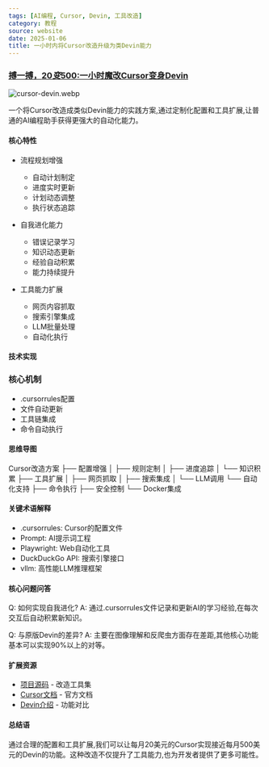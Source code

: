 ```yaml
---
tags: [AI编程, Cursor, Devin, 工具改造]
category: 教程
source: website
date: 2025-01-06
title: 一小时内将Cursor改造升级为类Devin能力
---
```


### [搏一搏，$20变$500:一小时魔改Cursor变身Devin](https://yage.ai/cursor-to-devin.html)

![cursor-devin.webp](https://img.mengpeng.tech/i/2025/01/15/678748afb1ac6.webp)

一个将Cursor改造成类似Devin能力的实践方案,通过定制化配置和工具扩展,让普通的AI编程助手获得更强大的自动化能力。

#### 核心特性

- 流程规划增强
  - 自动计划制定
  - 进度实时更新
  - 计划动态调整
  - 执行状态追踪
  
- 自我进化能力
  - 错误记录学习
  - 知识动态更新
  - 经验自动积累
  - 能力持续提升
  
- 工具能力扩展
  - 网页内容抓取
  - 搜索引擎集成
  - LLM批量处理
  - 自动化执行

#### 技术实现

### 核心机制
- .cursorrules配置
- 文件自动更新
- 工具链集成
- 命令自动执行

#### 思维导图
Cursor改造方案
├── 配置增强
│   ├── 规则定制
│   ├── 进度追踪
│   └── 知识积累
├── 工具扩展
│   ├── 网页抓取
│   ├── 搜索集成
│   └── LLM调用
└── 自动化支持
    ├── 命令执行
    ├── 安全控制
    └── Docker集成

#### 关键术语解释

- .cursorrules: Cursor的配置文件
- Prompt: AI提示词工程
- Playwright: Web自动化工具
- DuckDuckGo API: 搜索引擎接口
- vllm: 高性能LLM推理框架

#### 核心问题问答

Q: 如何实现自我进化?
A: 通过.cursorrules文件记录和更新AI的学习经验,在每次交互后自动积累新知识。

Q: 与原版Devin的差异?
A: 主要在图像理解和反爬虫方面存在差距,其他核心功能基本可以实现90%以上的对等。

#### 扩展资源

- [项目源码](https://github.com/grapeot/devin.cursorrules) - 改造工具集
- [Cursor文档](https://cursor.sh/docs) - 官方文档
- [Devin介绍](https://www.cognition-labs.com/blog) - 功能对比

#### 总结语

通过合理的配置和工具扩展,我们可以让每月20美元的Cursor实现接近每月500美元的Devin的功能。这种改造不仅提升了工具能力,也为开发者提供了更多可能性。 